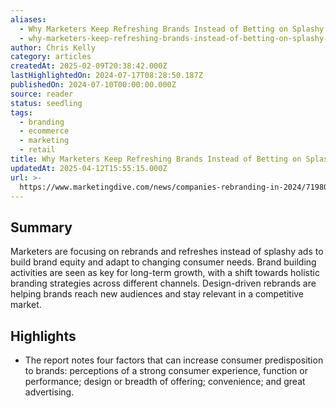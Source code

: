 ```yaml
---
aliases:
  - Why Marketers Keep Refreshing Brands Instead of Betting on Splashy Ads
  - why-marketers-keep-refreshing-brands-instead-of-betting-on-splashy-ads
author: Chris Kelly
category: articles
createdAt: 2025-02-09T20:38:42.000Z
lastHighlightedOn: 2024-07-17T08:28:50.187Z
publishedOn: 2024-07-10T00:00:00.000Z
source: reader
status: seedling
tags:
  - branding
  - ecommerce
  - marketing
  - retail
title: Why Marketers Keep Refreshing Brands Instead of Betting on Splashy Ads
updatedAt: 2025-04-12T15:55:15.000Z
url: >-
  https://www.marketingdive.com/news/companies-rebranding-in-2024/719804/?utm_source=Sailthru&utm_medium=email&utm_campaign=Newsletter%20Weekly%20Roundup:%20Marketing%20Dive:%20Daily%20Dive%2007-13-2024&utm_term=Marketing%20Dive%20Weekender
---
```

## Summary

Marketers are focusing on rebrands and refreshes instead of splashy ads to build brand equity and adapt to changing consumer needs. Brand building activities are seen as key for long-term growth, with a shift towards holistic branding strategies across different channels. Design-driven rebrands are helping brands reach new audiences and stay relevant in a competitive market.

## Highlights

- The report notes four factors that can increase consumer predisposition to brands: perceptions of a strong consumer experience, function or performance; design or breadth of offering; convenience; and great advertising.
